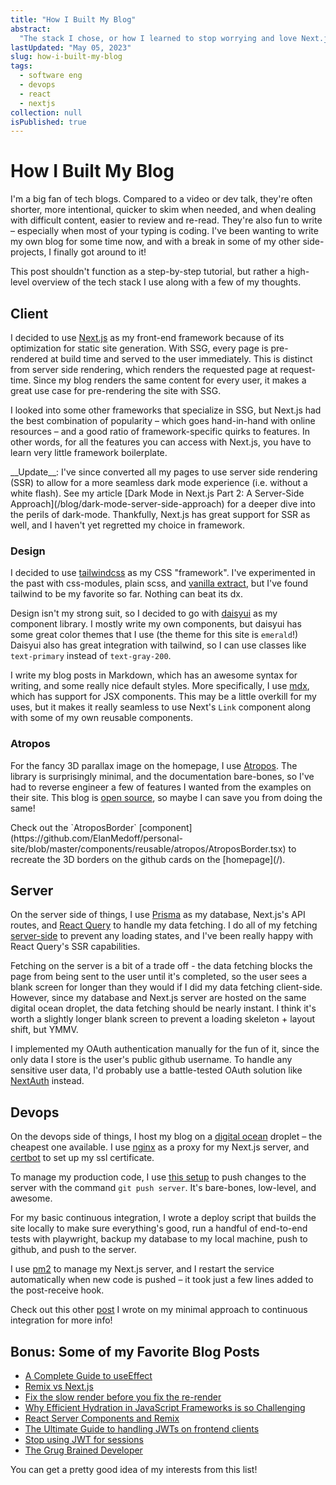 ```yaml
---
title: "How I Built My Blog"
abstract:
  "The stack I chose, or how I learned to stop worrying and love Next.js, mdx, prisma, and tailwind"
lastUpdated: "May 05, 2023"
slug: how-i-built-my-blog
tags:
  - software eng
  - devops
  - react
  - nextjs
collection: null
isPublished: true
---
```


# How I Built My Blog

I'm a big fan of tech blogs. Compared to a video or dev talk, they're often shorter, more
intentional, quicker to skim when needed, and when dealing with difficult content, easier to review
and re-read. They're also fun to write – especially when most of your typing is coding. I've been
wanting to write my own blog for some time now, and with a break in some of my other side-projects,
I finally got around to it!

This post shouldn't function as a step-by-step tutorial, but rather a high-level overview of the
tech stack I use along with a few of my thoughts.

## Client

I decided to use [Next.js](https://nextjs.org/) as my front-end framework because of its
optimization for static site generation. With SSG, every page is pre-rendered at build time and
served to the user immediately. This is distinct from server side rendering, which renders the
requested page at request-time. Since my blog renders the same content for every user, it makes a
great use case for pre-rendering the site with SSG.

I looked into some other frameworks that specialize in SSG, but Next.js had the best combination of
popularity – which goes hand-in-hand with online resources – and a good ratio of framework-specific
quirks to features. In other words, for all the features you can access with Next.js, you have to
learn very little framework boilerplate.

<Info>
  __Update__: I've since converted all my pages to use server side rendering (SSR) to allow for a
  more seamless dark mode experience (i.e. without a white flash). See my article [Dark Mode in
  Next.js Part 2: A Server-Side Approach](/blog/dark-mode-server-side-approach) for a deeper dive
  into the perils of dark-mode. Thankfully, Next.js has great support for SSR as well, and I haven't
  yet regretted my choice in framework.
</Info>

### Design

I decided to use [tailwindcss](https://tailwindcss.com/) as my CSS "framework". I've experimented in
the past with css-modules, plain scss, and [vanilla extract](https://vanilla-extract.style/), but
I've found tailwind to be my favorite so far. Nothing can beat its dx.

Design isn't my strong suit, so I decided to go with [daisyui](https://daisyui.com/) as my component
library. I mostly write my own components, but daisyui has some great color themes that I use (the
theme for this site is `emerald`!) Daisyui also has great integration with tailwind, so I can use
classes like `text-primary` instead of `text-gray-200`.

I write my blog posts in Markdown, which has an awesome syntax for writing, and some really nice
default styles. More specifically, I use [mdx](https://mdxjs.com/), which has support for JSX
components. This may be a little overkill for my uses, but it makes it really seamless to use Next's
`Link` component along with some of my own reusable components.

### Atropos

For the fancy 3D parallax image on the homepage, I use [Atropos](https://atroposjs.com/). The
library is surprisingly minimal, and the documentation bare-bones, so I've had to reverse engineer a
few of features I wanted from the examples on their site. This blog is
[open source](https://github.com/ElanMedoff/personal-site), so maybe I can save you from doing the
same!

<Info>
  Check out the `AtroposBorder`
  [component](https://github.com/ElanMedoff/personal-site/blob/master/components/reusable/atropos/AtroposBorder.tsx)
  to recreate the 3D borders on the github cards on the [homepage](/).
</Info>

## Server

On the server side of things, I use [Prisma](https://www.prisma.io/) as my database, Next.js's API
routes, and [React Query](https://tanstack.com/query/v3/) to handle my data fetching. I do all of my
fetching [server-side](https://tanstack.com/query/v3/docs/react/guides/ssr) to prevent any loading
states, and I've been really happy with React Query's SSR capabilities.

Fetching on the server is a bit of a trade off - the data fetching blocks the page from being sent
to the user until it's completed, so the user sees a blank screen for longer than they would if I
did my data fetching client-side. However, since my database and Next.js server are hosted on the
same digital ocean droplet, the data fetching should be nearly instant. I think it's worth a
slightly longer blank screen to prevent a loading skeleton + layout shift, but YMMV.

I implemented my OAuth authentication manually for the fun of it, since the only data I store is the
user's public github username. To handle any sensitive user data, I'd probably use a battle-tested
OAuth solution like [NextAuth](https://next-auth.js.org/) instead.

## Devops

On the devops side of things, I host my blog on a [digital ocean](https://www.digitalocean.com/)
droplet – the cheapest one available. I use [nginx](https://www.nginx.com/) as a proxy for my
Next.js server, and [certbot](https://certbot.eff.org/) to set up my ssl certificate.

To manage my production code, I use [this setup](https://toroid.org/git-website-howto) to push
changes to the server with the command `git push server`. It's bare-bones, low-level, and awesome.

For my basic continuous integration, I wrote a deploy script that builds the site locally to make
sure everything's good, run a handful of end-to-end tests with playwright, backup my database to my
local machine, push to github, and push to the server.

I use [pm2](https://pm2.keymetrics.io/) to manage my Next.js server, and I restart the service
automatically when new code is pushed – it took just a few lines added to the post-receive hook.

Check out this other [post](/blog/third-party-narration-rarely-works) I wrote on my minimal approach
to continuous integration for more info!

## Bonus: Some of my Favorite Blog Posts

- [A Complete Guide to useEffect](https://overreacted.io/a-complete-guide-to-useeffect/)
- [Remix vs Next.js](https://remix.run/blog/remix-vs-next)
- [Fix the slow render before you fix the re-render](https://kentcdodds.com/blog/fix-the-slow-render-before-you-fix-the-re-render)
- [Why Efficient Hydration in JavaScript Frameworks is so Challenging](https://dev.to/this-is-learning/why-efficient-hydration-in-javascript-frameworks-is-so-challenging-1ca3)
- [React Server Components and Remix](https://remix.run/blog/react-server-components)
- [The Ultimate Guide to handling JWTs on frontend clients](https://hasura.io/blog/best-practices-of-using-jwt-with-graphql)
- [Stop using JWT for sessions](http://cryto.net/~joepie91/blog/2016/06/13/stop-using-jwt-for-sessions/)
- [The Grug Brained Developer](https://grugbrain.dev/)

You can get a pretty good idea of my interests from this list!
